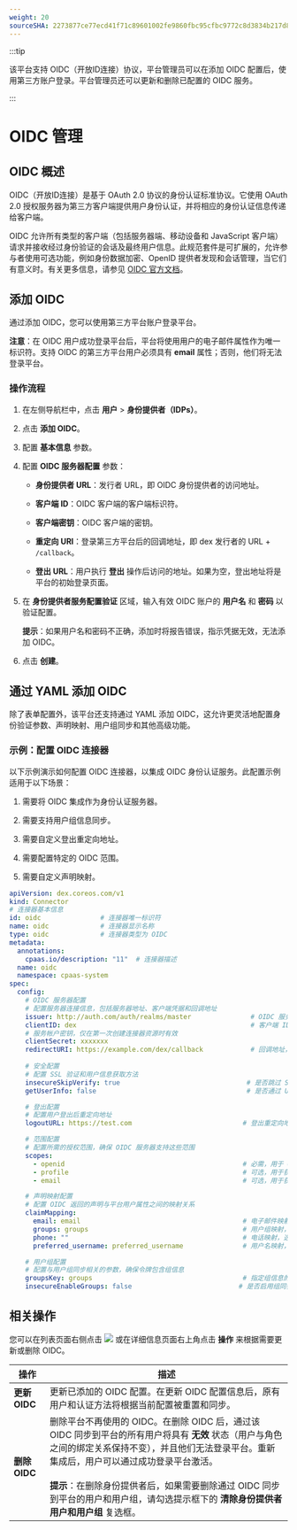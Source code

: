 ```yaml
---
weight: 20
sourceSHA: 2273877ce77ecd41f71c89601002fe9860fbc95cfbc9772c8d3834b217d8ed2c
---
```


:::tip

该平台支持 OIDC（开放ID连接）协议，平台管理员可以在添加 OIDC 配置后，使用第三方账户登录。平台管理员还可以更新和删除已配置的 OIDC 服务。

:::

# OIDC 管理

## OIDC 概述

OIDC（开放ID连接）是基于 OAuth 2.0 协议的身份认证标准协议。它使用 OAuth 2.0 授权服务器为第三方客户端提供用户身份认证，并将相应的身份认证信息传递给客户端。

OIDC 允许所有类型的客户端（包括服务器端、移动设备和 JavaScript 客户端）请求并接收经过身份验证的会话及最终用户信息。此规范套件是可扩展的，允许参与者使用可选功能，例如身份数据加密、OpenID 提供者发现和会话管理，当它们有意义时。有关更多信息，请参见 [OIDC 官方文档](https://openid.net/connect/)。

## 添加 OIDC

通过添加 OIDC，您可以使用第三方平台账户登录平台。

**注意**：在 OIDC 用户成功登录平台后，平台将使用用户的电子邮件属性作为唯一标识符。支持 OIDC 的第三方平台用户必须具有 **email** 属性；否则，他们将无法登录平台。

### 操作流程

1. 在左侧导航栏中，点击 **用户** > **身份提供者（IDPs）**。

2. 点击 **添加 OIDC**。

3. 配置 **基本信息** 参数。

4. 配置 **OIDC 服务器配置** 参数：

   - **身份提供者 URL**：发行者 URL，即 OIDC 身份提供者的访问地址。

   - **客户端 ID**：OIDC 客户端的客户端标识符。

   - **客户端密钥**：OIDC 客户端的密钥。

   - **重定向 URI**：登录第三方平台后的回调地址，即 dex 发行者的 URL + `/callback`。

   - **登出 URL**：用户执行 **登出** 操作后访问的地址。如果为空，登出地址将是平台的初始登录页面。

5. 在 **身份提供者服务配置验证** 区域，输入有效 OIDC 账户的 **用户名** 和 **密码** 以验证配置。

   **提示**：如果用户名和密码不正确，添加时将报告错误，指示凭据无效，无法添加 OIDC。

6. 点击 **创建**。

## 通过 YAML 添加 OIDC

除了表单配置外，该平台还支持通过 YAML 添加 OIDC，这允许更灵活地配置身份验证参数、声明映射、用户组同步和其他高级功能。

### 示例：配置 OIDC 连接器

以下示例演示如何配置 OIDC 连接器，以集成 OIDC 身份认证服务。此配置示例适用于以下场景：

1. 需要将 OIDC 集成作为身份认证服务器。

2. 需要支持用户组信息同步。

3. 需要自定义登出重定向地址。

4. 需要配置特定的 OIDC 范围。

5. 需要自定义声明映射。

```yaml
apiVersion: dex.coreos.com/v1
kind: Connector
# 连接器基本信息
id: oidc               # 连接器唯一标识符
name: oidc             # 连接器显示名称
type: oidc             # 连接器类型为 OIDC
metadata:
  annotations:
    cpaas.io/description: "11"  # 连接器描述
  name: oidc
  namespace: cpaas-system
spec:
  config:
    # OIDC 服务器配置
    # 配置服务器连接信息，包括服务器地址、客户端凭据和回调地址
    issuer: http://auth.com/auth/realms/master               # OIDC 服务器地址
    clientID: dex                                            # 客户端 ID
    # 服务帐户密钥，仅在第一次创建连接器资源时有效
    clientSecret: xxxxxxx
    redirectURI: https://example.com/dex/callback            # 回调地址，必须与 OIDC 客户端注册的地址匹配
    
    # 安全配置
    # 配置 SSL 验证和用户信息获取方法
    insecureSkipVerify: true                                # 是否跳过 SSL 验证，建议在生产环境中设置为 false
    getUserInfo: false                                      # 是否通过 UserInfo 端点获取其他用户信息

    # 登出配置
    # 配置用户登出后重定向地址
    logoutURL: https://test.com                            # 登出重定向地址，可以自定义为用户登出后的跳转页面

    # 范围配置
    # 配置所需的授权范围，确保 OIDC 服务器支持这些范围
    scopes:                                                 
      - openid                                             # 必需，用于 OIDC 基本认证
      - profile                                            # 可选，用于获取用户基本信息
      - email                                              # 可选，用于获取用户电子邮件

    # 声明映射配置
    # 配置 OIDC 返回的声明与平台用户属性之间的映射关系
    claimMapping:                                          
      email: email                                         # 电子邮件映射，用于用户唯一标识
      groups: groups                                       # 用户组映射，用于组织结构
      phone: ""                                            # 电话映射，选填
      preferred_username: preferred_username               # 用户名映射，用于显示名称

    # 用户组配置
    # 配置与用户组同步相关的参数，确保令牌包含组信息
    groupsKey: groups                                      # 指定组信息的键名称
    insecureEnableGroups: false                           # 是否启用组同步功能
```

## 相关操作

您可以在列表页面右侧点击 ![](/en/img/113point.png) 或在详细信息页面右上角点击 **操作** 来根据需要更新或删除 OIDC。

| 操作           | 描述                                                                                                                                                                                                                                                                                                                                                                                                                                                                                                                                                                          |
| --------------- | ------------------------------------------------------------------------------------------------------------------------------------------------------------------------------------------------------------------------------------------------------------------------------------------------------------------------------------------------------------------------------------------------------------------------------------------------------------------------------------------------------------------------------------------------------------------------------------ |
| **更新 OIDC**   | 更新已添加的 OIDC 配置。在更新 OIDC 配置信息后，原有用户和认证方法将根据当前配置被重置和同步。                                                                                                                                                                                                                                                                                                                                                                                                                                                                                |
| **删除 OIDC**   | 删除平台不再使用的 OIDC。在删除 OIDC 后，通过该 OIDC 同步到平台的所有用户将具有 **无效** 状态（用户与角色之间的绑定关系保持不变），并且他们无法登录平台。重新集成后，用户可以通过成功登录平台激活。<br /><br />**提示**：在删除身份提供者后，如果需要删除通过 OIDC 同步到平台的用户和用户组，请勾选提示框下的 **清除身份提供者用户和用户组** 复选框。 |
